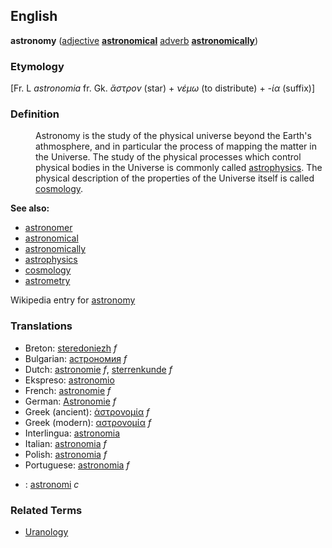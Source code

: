 ==English==
'''astronomy''' ([[adjective]] '''[[astronomical]]''' [[adverb]] '''[[astronomically]]''')

===Etymology===

[Fr. L ''astronomia'' fr. Gk. ''ἄστρον'' (star) + ''νέμω'' (to distribute) + ''-ία'' (suffix)]

===Definition===
:Astronomy is the study of the physical universe beyond the Earth's athmosphere, and in particular the process of mapping the matter in the Universe. The study of the physical processes which control physical bodies in the Universe is commonly called [[astrophysics]]. The physical description of the properties of the Universe itself is called [[cosmology]].

'''See also:'''
*[[astronomer]]
*[[astronomical]]
*[[astronomically]]
*[[astrophysics]]
*[[cosmology]]
*[[astrometry]]

Wikipedia entry for [http://en.wikipedia.org/wiki/Astronomy astronomy]

=== Translations ===
*Breton: [[steredoniezh]] ''f''
*Bulgarian: [[астрономия]] ''f''
*Dutch: [[astronomie]] ''f'', [[sterrenkunde]] ''f''
*Ekspreso: [[astronomio]]
*French: [[astronomie]] ''f''
*German: [[Astronomie]] ''f''
*Greek (ancient): [[ἀστρονομία]] ''f''
*Greek (modern): [[αστρονομία]] ''f''
*Interlingua: [[astronomia]]
*Italian: [[astronomia]] ''f''
*Polish: [[astronomia]] ''f''
*Portuguese: [[astronomia]] ''f''
*{{sv}}: [[astronomi]] ''c''

===Related Terms===
*[[Uranology]]